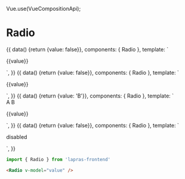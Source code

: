 Vue.use(VueCompositionApi);


<Meta title="Radio" component={Radio} />

# Radio

<Preview>
  <Story name="default">
    {{
      data() {return {value: false}},
      components: { Radio },
      template: `
        <div>
          <Radio v-model="value" />
          <p>{{value}}</p>
        </div>
      `,
    }}
  </Story>
  <Story name=":checked / @change (boolean)">
    {{
      data() {return {value: false}},
      components: { Radio },
      template: `
        <div>
          <Radio :checked="value" @change="v => value = v" />
          <p>{{value}}</p>
        </div>
      `,
    }}
  </Story>
  <Story name="v-model (string)">
    {{
      data() {return {value: 'B'}},
      components: { Radio },
      template: `
        <div>
          <label><Radio value="A" v-model="value" /> A</label>
          <label><Radio value="B" v-model="value" /> B</label>
          <p>{{value}}</p>
        </div>
      `,
    }}
  </Story>
  <Story name="disabled">
    {{
      data() {return {value: false}},
      components: { Radio },
      template: `
        <div>
          <Radio v-model="value" disabled />
          <p>disabled</p>
        </div>
      `,
    }}
  </Story>
</Preview>

```typescript
import { Radio } from 'lapras-frontend'
```

```html
<Radio v-model="value" />
```

<Props of={Radio} />
